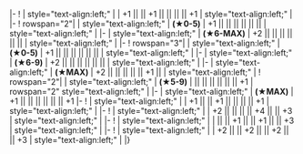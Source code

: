 {{Ship/EquipmentBonuses}}
|-
! {{GreenGunDP}}{{EquipmentLink|5inch Single High-angle Gun Mount Battery}}
| style="text-align:left;" | 
| +1 || || +1 || || || || +1
| style="text-align:left;" | 
|-
! rowspan="2"|{{RedGunHeavy}}{{EquipmentLink|16inch Triple Gun Mount Mk.6}}
| style="text-align:left;" | '''(★0-5)'''
| +1 || || || || || ||
| style="text-align:left;" | 
|-
| style="text-align:left;" | '''(★6-MAX)'''
| +2 || || || || || || 
| style="text-align:left;" | 
|-
! rowspan="3"|{{RedGunHeavy}}{{EquipmentLink|16inch Triple Gun Mount Mk.6 mod.2}}
| style="text-align:left;" | '''(★0-5)'''
| +1 || || || || || ||
| style="text-align:left;" | 
|-
| style="text-align:left;" | '''(★6-9)'''
| +2 || || || || || || 
| style="text-align:left;" | 
|-
| style="text-align:left;" | '''(★MAX)'''
| +2 || || || || || +1 || 
| style="text-align:left;" | 
{{Ship/EquipmentBonuses/Header}}
! rowspan="2"| {{Seaplane}}{{EquipmentLink|OS2U}}
| style="text-align:left;" | '''(★5-9)'''
| || || || || || || +1
| rowspan="2" style="text-align:left;" | 
|-
| style="text-align:left;" | '''(★MAX)'''
| +1 || || || || || || +1
|-
! {{Radar}}{{EquipmentLink|GFCS Mk.37}}
| style="text-align:left;" | 
| +1 || || +1 || || || || +1
| style="text-align:left;" | 
|-
! {{Radar}}{{EquipmentLink|SG Radar (Initial Model)}}
| style="text-align:left;" | 
| +2 || || || || +4 || || +3
| style="text-align:left;" | 
|-
! {{Radar}}{{EquipmentLink|SK Radar}}
| style="text-align:left;" | 
| || || +1 || || +1 || || +3
| style="text-align:left;" | 
|-
! {{Radar}}{{EquipmentLink|SK + SG Radar}}
| style="text-align:left;" | 
| +2 || || +2 || || +2 || || +3
| style="text-align:left;" | 
|}